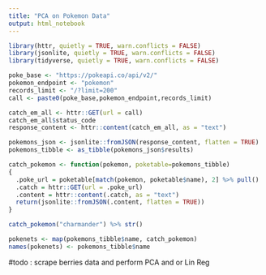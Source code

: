```yaml
---
title: "PCA on Pokemon Data"
output: html_notebook
---
```




```r
library(httr, quietly = TRUE, warn.conflicts = FALSE)
library(jsonlite, quietly = TRUE, warn.conflicts = FALSE)
library(tidyverse, quietly = TRUE, warn.conflicts = FALSE)
```

```r
poke_base <- "https://pokeapi.co/api/v2/"
pokemon_endpoint <- "pokemon"
records_limit <- "/?limit=200"
call <- paste0(poke_base,pokemon_endpoint,records_limit)
```

```r
catch_em_all <- httr::GET(url = call)
catch_em_all$status_code
response_content <- httr::content(catch_em_all, as = "text")
```

```r
pokemons_json <- jsonlite::fromJSON(response_content, flatten = TRUE)
pokemons_tibble <- as_tibble(pokemons_json$results)
```

```r
catch_pokemon <- function(pokemon, poketable=pokemons_tibble)
{
  .poke_url = poketable[match(pokemon, poketable$name), 2] %>% pull()
  .catch = httr::GET(url = .poke_url)
  .content = httr::content(.catch, as = "text")
  return(jsonlite::fromJSON(.content, flatten = TRUE))
}

catch_pokemon("charmander") %>% str()
```

```r
pokenets <- map(pokemons_tibble$name, catch_pokemon)
names(pokenets) <- pokemons_tibble$name
```
#todo : scrape berries data and perform PCA and or Lin Reg


